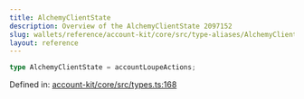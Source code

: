 ```yaml
---
title: AlchemyClientState
description: Overview of the AlchemyClientState 2097152
slug: wallets/reference/account-kit/core/src/type-aliases/AlchemyClientState
layout: reference
---
```


```ts
type AlchemyClientState = accountLoupeActions;
```

Defined in: [account-kit/core/src/types.ts:168](https://github.com/alchemyplatform/aa-sdk/blob/923a52171f7246172caf350853843e6680197da9/account-kit/core/src/types.ts#L168)
